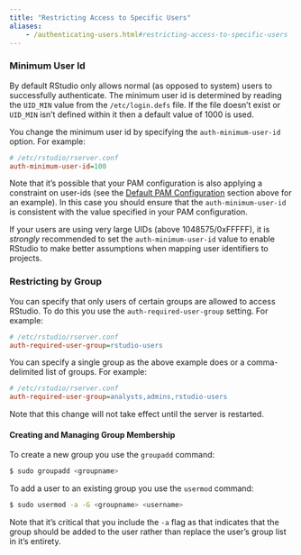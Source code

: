 ```yaml
---
title: "Restricting Access to Specific Users"
aliases:
	- /authenticating-users.html#restricting-access-to-specific-users
---
```


### Minimum User Id

By default RStudio only allows normal (as opposed to system) users to successfully authenticate. The minimum user id is determined by reading the `UID_MIN` value from the `/etc/login.defs` file. If the file doesn't exist or `UID_MIN` isn't defined within it then a default value of 1000 is used.

You change the minimum user id by specifying the `auth-minimum-user-id` option. For example:

```ini
# /etc/rstudio/rserver.conf
auth-minimum-user-id=100
```

Note that it's possible that your PAM configuration is also applying a constraint on user-ids (see the [Default PAM Configuration](pam_authentication.qmd#default-pam-configuration) section above for an example). In this case you should ensure that the `auth-minimum-user-id` is consistent with the value specified in your PAM configuration.

If your users are using very large UIDs (above 1048575/0xFFFFF), it is *strongly* recommended to set the `auth-minimum-user-id` value to enable RStudio to make better assumptions when mapping user identifiers to projects.

### Restricting by Group

You can specify that only users of certain groups are allowed to access RStudio. To do this you use the `auth-required-user-group` setting. For example:



```ini
# /etc/rstudio/rserver.conf
auth-required-user-group=rstudio-users
```

You can specify a single group as the above example does or a comma-delimited list of groups. For example:



```ini
# /etc/rstudio/rserver.conf
auth-required-user-group=analysts,admins,rstudio-users
```

Note that this change will not take effect until the server is restarted. 

#### Creating and Managing Group Membership

To create a new group you use the `groupadd` command:

```bash
$ sudo groupadd <groupname>
```

To add a user to an existing group you use the `usermod` command:

```bash
$ sudo usermod -a -G <groupname> <username>
```

Note that it's critical that you include the `-a` flag as that indicates that the group should be added to the user rather than replace the user's group list in it's entirety.

